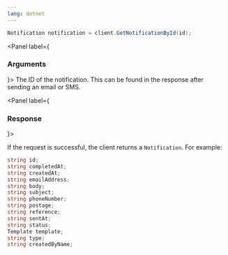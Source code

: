```yaml
---
lang: dotnet
---
```


```C#
Notification notification = client.GetNotificationById(id);
```

<Panel label={<H3 appearAs={H5}>Arguments</H3>}>
  <Parameters>
    <Parameter required name="id" kind="String">
      The ID of the notification. This can be found in the response after sending an email or SMS.
    </Parameter>
  </Parameters>
</Panel>


<Panel label={<H3 appearAs={H5}>Response</H3>}>

If the request is successful, the client returns a `Notification`. For example:

```C#
string id;
string completedAt;
string createdAt;
string emailAddress;
string body;
string subject;
string phoneNumber;
string postage;
string reference;
string sentAt;
string status;
Template template;
string type;
string createdByName;
```

</Panel>
